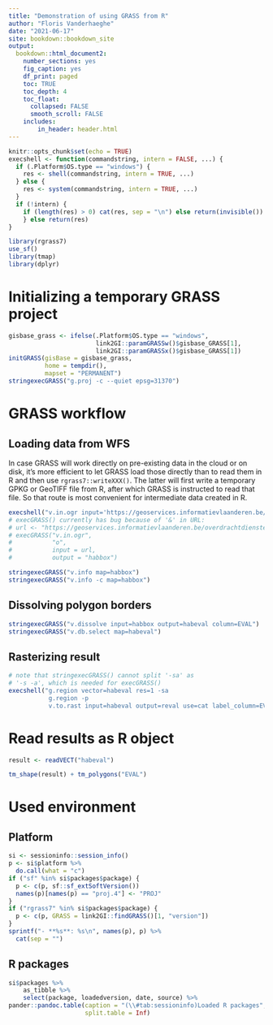 ```yaml
---
title: "Demonstration of using GRASS from R"
author: "Floris Vanderhaeghe"
date: "2021-06-17"
site: bookdown::bookdown_site
output: 
  bookdown::html_document2:
    number_sections: yes
    fig_caption: yes
    df_print: paged
    toc: TRUE
    toc_depth: 4
    toc_float:
      collapsed: FALSE
      smooth_scroll: FALSE
    includes:
        in_header: header.html
---
```


```r
knitr::opts_chunk$set(echo = TRUE)
execshell <- function(commandstring, intern = FALSE, ...) {
  if (.Platform$OS.type == "windows") {
    res <- shell(commandstring, intern = TRUE, ...)
  } else {
    res <- system(commandstring, intern = TRUE, ...)
  }
  if (!intern) {
    if (length(res) > 0) cat(res, sep = "\n") else return(invisible())
    } else return(res)
}
```

```r
library(rgrass7)
use_sf()
library(tmap)
library(dplyr)
```

# Initializing a temporary GRASS project

```r
gisbase_grass <- ifelse(.Platform$OS.type == "windows", 
                        link2GI::paramGRASSw()$gisbase_GRASS[1],
                        link2GI::paramGRASSx()$gisbase_GRASS[1])
initGRASS(gisBase = gisbase_grass,
          home = tempdir(), 
          mapset = "PERMANENT")
stringexecGRASS("g.proj -c --quiet epsg=31370")
```

# GRASS workflow

## Loading data from WFS

In case GRASS will work directly on pre-existing data in the cloud or on disk,
it's more efficient to let GRASS load those directly than to read them in R and
then use `rgrass7::writeXXX()`.
The latter will first write a temporary GPKG or GeoTIFF file from R, after which
GRASS is instructed to read that file.
So that route is most convenient for intermediate data created in R.

```r
execshell("v.in.ogr input='https://geoservices.informatievlaanderen.be/overdrachtdiensten/BWK/wfs?service=WFS&request=GetFeature&typename=BWK%3ABwkhab&bbox=130000%2C184000%2C138000%2C194000' output=habbox -o")
# execGRASS() currently has bug because of '&' in URL:
# url <- "https://geoservices.informatievlaanderen.be/overdrachtdiensten/BWK/wfs?service=WFS&request=GetFeature&typename=BWK%3ABwkhab&bbox=130000%2C184000%2C138000%2C194000"
# execGRASS("v.in.ogr",
#           "o",
#           input = url,
#           output = "habbox")
```


```r
stringexecGRASS("v.info map=habbox")
stringexecGRASS("v.info -c map=habbox")
```

## Dissolving polygon borders

```r
stringexecGRASS("v.dissolve input=habbox output=habeval column=EVAL")
stringexecGRASS("v.db.select map=habeval")
```

## Rasterizing result

```r
# note that stringexecGRASS() cannot split '-sa' as 
# '-s -a', which is needed for execGRASS()
execshell("g.region vector=habeval res=1 -sa
           g.region -p
           v.to.rast input=habeval output=reval use=cat label_column=EVAL memory=2048")
```

# Read results as R object

```r
result <- readVECT("habeval")
```

```r
tm_shape(result) + tm_polygons("EVAL")
```


# Used environment

## Platform

```r
si <- sessioninfo::session_info()
p <- si$platform %>%
  do.call(what = "c")
if ("sf" %in% si$packages$package) {
  p <- c(p, sf::sf_extSoftVersion())
  names(p)[names(p) == "proj.4"] <- "PROJ"
}
if ("rgrass7" %in% si$packages$package) {
  p <- c(p, GRASS = link2GI::findGRASS()[1, "version"])
}
sprintf("- **%s**: %s\n", names(p), p) %>%
  cat(sep = "")
```

## R packages

```r
si$packages %>%
    as_tibble %>%
    select(package, loadedversion, date, source) %>%
pander::pandoc.table(caption = "(\\#tab:sessioninfo)Loaded R packages",
                     split.table = Inf)
```
